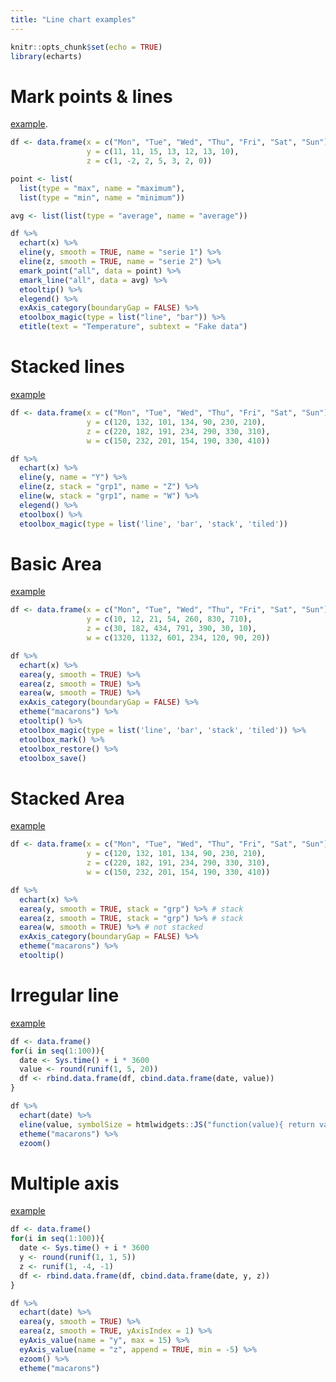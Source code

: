 ```yaml
---
title: "Line chart examples"
---
```


```r
knitr::opts_chunk$set(echo = TRUE)
library(echarts)
```

# Mark points & lines

[example](http://echarts.baidu.com/echarts2/doc/example/line2.html#-en).

```r
df <- data.frame(x = c("Mon", "Tue", "Wed", "Thu", "Fri", "Sat", "Sun"),
                 y = c(11, 11, 15, 13, 12, 13, 10),
                 z = c(1, -2, 2, 5, 3, 2, 0))

point <- list(
  list(type = "max", name = "maximum"), 
  list(type = "min", name = "minimum"))

avg <- list(list(type = "average", name = "average"))

df %>% 
  echart(x) %>% 
  eline(y, smooth = TRUE, name = "serie 1") %>% 
  eline(z, smooth = TRUE, name = "serie 2") %>% 
  emark_point("all", data = point) %>% 
  emark_line("all", data = avg) %>% 
  etooltip() %>% 
  elegend() %>% 
  exAxis_category(boundaryGap = FALSE) %>% 
  etoolbox_magic(type = list("line", "bar")) %>% 
  etitle(text = "Temperature", subtext = "Fake data")
```

# Stacked lines

[example](http://echarts.baidu.com/echarts2/doc/example/line2.html#-en)

```r
df <- data.frame(x = c("Mon", "Tue", "Wed", "Thu", "Fri", "Sat", "Sun"),
                 y = c(120, 132, 101, 134, 90, 230, 210),
                 z = c(220, 182, 191, 234, 290, 330, 310),
                 w = c(150, 232, 201, 154, 190, 330, 410)) 

df %>% 
  echart(x) %>% 
  eline(y, name = "Y") %>% 
  eline(z, stack = "grp1", name = "Z") %>% 
  eline(w, stack = "grp1", name = "W") %>% 
  elegend() %>% 
  etoolbox() %>% 
  etoolbox_magic(type = list('line', 'bar', 'stack', 'tiled'))
```

# Basic Area

[example](http://echarts.baidu.com/echarts2/doc/example/line3.html#-en)

```r
df <- data.frame(x = c("Mon", "Tue", "Wed", "Thu", "Fri", "Sat", "Sun"),
                 y = c(10, 12, 21, 54, 260, 830, 710),
                 z = c(30, 182, 434, 791, 390, 30, 10),
                 w = c(1320, 1132, 601, 234, 120, 90, 20))

df %>% 
  echart(x) %>% 
  earea(y, smooth = TRUE) %>% 
  earea(z, smooth = TRUE) %>% 
  earea(w, smooth = TRUE) %>% 
  exAxis_category(boundaryGap = FALSE) %>% 
  etheme("macarons") %>% 
  etooltip() %>% 
  etoolbox_magic(type = list('line', 'bar', 'stack', 'tiled')) %>% 
  etoolbox_mark() %>% 
  etoolbox_restore() %>% 
  etoolbox_save()
```

# Stacked Area

[example](http://echarts.baidu.com/echarts2/doc/example/line4.html#-en)

```r
df <- data.frame(x = c("Mon", "Tue", "Wed", "Thu", "Fri", "Sat", "Sun"),
                 y = c(120, 132, 101, 134, 90, 230, 210),
                 z = c(220, 182, 191, 234, 290, 330, 310),
                 w = c(150, 232, 201, 154, 190, 330, 410))

df %>% 
  echart(x) %>% 
  earea(y, smooth = TRUE, stack = "grp") %>% # stack
  earea(z, smooth = TRUE, stack = "grp") %>% # stack
  earea(w, smooth = TRUE) %>% # not stacked
  exAxis_category(boundaryGap = FALSE) %>% 
  etheme("macarons") %>% 
  etooltip()
```

# Irregular line

[example](http://echarts.baidu.com/echarts2/doc/example/line8.html#-en)

```r
df <- data.frame()
for(i in seq(1:100)){
  date <- Sys.time() + i * 3600
  value <- round(runif(1, 5, 20))
  df <- rbind.data.frame(df, cbind.data.frame(date, value))
}

df %>% 
  echart(date) %>% 
  eline(value, symbolSize = htmlwidgets::JS("function(value){ return value/2}"), showAllSymbol = TRUE) %>% 
  etheme("macarons") %>% 
  ezoom()
```

# Multiple axis

[example](http://echarts.baidu.com/echarts2/doc/example/line6.html#-en)

```r
df <- data.frame()
for(i in seq(1:100)){
  date <- Sys.time() + i * 3600
  y <- round(runif(1, 1, 5))
  z <- runif(1, -4, -1)
  df <- rbind.data.frame(df, cbind.data.frame(date, y, z))
}

df %>% 
  echart(date) %>% 
  earea(y, smooth = TRUE) %>% 
  earea(z, smooth = TRUE, yAxisIndex = 1) %>% 
  eyAxis_value(name = "y", max = 15) %>% 
  eyAxis_value(name = "z", append = TRUE, min = -5) %>% 
  ezoom() %>% 
  etheme("macarons")
```
